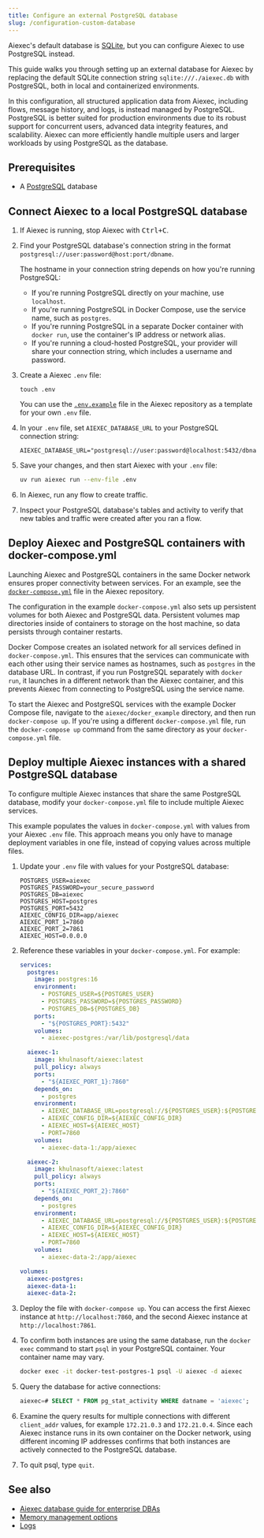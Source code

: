 ```yaml
---
title: Configure an external PostgreSQL database
slug: /configuration-custom-database
---
```


Aiexec's default database is [SQLite](https://www.sqlite.org/docs.html), but you can configure Aiexec to use PostgreSQL instead.

This guide walks you through setting up an external database for Aiexec by replacing the default SQLite connection string `sqlite:///./aiexec.db` with PostgreSQL, both in local and containerized environments.

In this configuration, all structured application data from Aiexec, including flows, message history, and logs, is instead managed by PostgreSQL.
PostgreSQL is better suited for production environments due to its robust support for concurrent users, advanced data integrity features, and scalability.
Aiexec can more efficiently handle multiple users and larger workloads by using PostgreSQL as the database.

## Prerequisites

- A [PostgreSQL](https://www.pgadmin.org/download/) database

## Connect Aiexec to a local PostgreSQL database

1. If Aiexec is running, stop Aiexec with <kbd>Ctrl+C</kbd>.

2. Find your PostgreSQL database's connection string in the format `postgresql://user:password@host:port/dbname`.

    The hostname in your connection string depends on how you're running PostgreSQL:

    - If you're running PostgreSQL directly on your machine, use `localhost`.
    - If you're running PostgreSQL in Docker Compose, use the service name, such as `postgres`.
    - If you're running PostgreSQL in a separate Docker container with `docker run`, use the container's IP address or network alias.
    - If you're running a cloud-hosted PostgreSQL, your provider will share your connection string, which includes a username and password.

3. Create a Aiexec `.env` file:

    ```
    touch .env
    ```

    You can use the [`.env.example`](https://github.com/khulnasoft-lab/aiexec/blob/main/.env.example) file in the Aiexec repository as a template for your own `.env` file.

4. In your `.env` file, set `AIEXEC_DATABASE_URL` to your PostgreSQL connection string:

    ```text
    AIEXEC_DATABASE_URL="postgresql://user:password@localhost:5432/dbname"
    ```

5. Save your changes, and then start Aiexec with your `.env` file:

    ```bash
    uv run aiexec run --env-file .env
    ```

6. In Aiexec, run any flow to create traffic.

7. Inspect your PostgreSQL database's tables and activity to verify that new tables and traffic were created after you ran a flow.

## Deploy Aiexec and PostgreSQL containers with docker-compose.yml

Launching Aiexec and PostgreSQL containers in the same Docker network ensures proper connectivity between services.
For an example, see the [`docker-compose.yml`](https://github.com/khulnasoft-lab/aiexec/blob/main/docker_example/docker-compose.yml) file in the Aiexec repository.

The configuration in the example `docker-compose.yml` also sets up persistent volumes for both Aiexec and PostgreSQL data.
Persistent volumes map directories inside of containers to storage on the host machine, so data persists through container restarts.

Docker Compose creates an isolated network for all services defined in `docker-compose.yml`. This ensures that the services can communicate with each other using their service names as hostnames, such as `postgres` in the database URL.
In contrast, if you run PostgreSQL separately with `docker run`, it launches in a different network than the Aiexec container, and this prevents Aiexec from connecting to PostgreSQL using the service name.

To start the Aiexec and PostgreSQL services with the example Docker Compose file, navigate to the `aiexec/docker_example` directory, and then run `docker-compose up`.
If you're using a different `docker-compose.yml` file, run the `docker-compose up` command from the same directory as your `docker-compose.yml` file.

## Deploy multiple Aiexec instances with a shared PostgreSQL database

To configure multiple Aiexec instances that share the same PostgreSQL database, modify your `docker-compose.yml` file to include multiple Aiexec services.

This example populates the values in `docker-compose.yml` with values from your Aiexec `.env` file.
This approach means you only have to manage deployment variables in one file, instead of copying values across multiple files.

1. Update your `.env` file with values for your PostgreSQL database:

    ```text
    POSTGRES_USER=aiexec
    POSTGRES_PASSWORD=your_secure_password
    POSTGRES_DB=aiexec
    POSTGRES_HOST=postgres
    POSTGRES_PORT=5432
    AIEXEC_CONFIG_DIR=app/aiexec
    AIEXEC_PORT_1=7860
    AIEXEC_PORT_2=7861
    AIEXEC_HOST=0.0.0.0
    ```
2. Reference these variables in your `docker-compose.yml`.
For example:

    ```yaml
    services:
      postgres:
        image: postgres:16
        environment:
          - POSTGRES_USER=${POSTGRES_USER}
          - POSTGRES_PASSWORD=${POSTGRES_PASSWORD}
          - POSTGRES_DB=${POSTGRES_DB}
        ports:
          - "${POSTGRES_PORT}:5432"
        volumes:
          - aiexec-postgres:/var/lib/postgresql/data

      aiexec-1:
        image: khulnasoft/aiexec:latest
        pull_policy: always
        ports:
          - "${AIEXEC_PORT_1}:7860"
        depends_on:
          - postgres
        environment:
          - AIEXEC_DATABASE_URL=postgresql://${POSTGRES_USER}:${POSTGRES_PASSWORD}@${POSTGRES_HOST}:${POSTGRES_PORT}/${POSTGRES_DB}
          - AIEXEC_CONFIG_DIR=${AIEXEC_CONFIG_DIR}
          - AIEXEC_HOST=${AIEXEC_HOST}
          - PORT=7860
        volumes:
          - aiexec-data-1:/app/aiexec

      aiexec-2:
        image: khulnasoft/aiexec:latest
        pull_policy: always
        ports:
          - "${AIEXEC_PORT_2}:7860"
        depends_on:
          - postgres
        environment:
          - AIEXEC_DATABASE_URL=postgresql://${POSTGRES_USER}:${POSTGRES_PASSWORD}@${POSTGRES_HOST}:${POSTGRES_PORT}/${POSTGRES_DB}
          - AIEXEC_CONFIG_DIR=${AIEXEC_CONFIG_DIR}
          - AIEXEC_HOST=${AIEXEC_HOST}
          - PORT=7860
        volumes:
          - aiexec-data-2:/app/aiexec

    volumes:
      aiexec-postgres:
      aiexec-data-1:
      aiexec-data-2:
    ```

3. Deploy the file with `docker-compose up`.
You can access the first Aiexec instance at `http://localhost:7860`, and the second Aiexec instance at `http://localhost:7861`.

4. To confirm both instances are using the same database, run the `docker exec` command to start `psql` in your PostgreSQL container.
Your container name may vary.

    ```bash
    docker exec -it docker-test-postgres-1 psql -U aiexec -d aiexec
    ```

5. Query the database for active connections:

    ```sql
    aiexec=# SELECT * FROM pg_stat_activity WHERE datname = 'aiexec';
    ```

6. Examine the query results for multiple connections with different `client_addr` values, for example `172.21.0.3` and `172.21.0.4`.
Since each Aiexec instance runs in its own container on the Docker network, using different incoming IP addresses confirms that both instances are actively connected to the PostgreSQL database.

7. To quit psql, type `quit`.

## See also

* [Aiexec database guide for enterprise DBAs](/enterprise-database-guide)
* [Memory management options](/memory)
* [Logs](/logging)